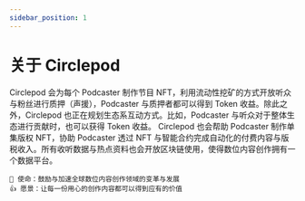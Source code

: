 ```yaml
---
sidebar_position: 1
---
```


# 关于 Circlepod

Circlepod 会为每个 Podcaster 制作节目 NFT，利用流动性挖矿的方式开放听众与粉丝进行质押（声援），Podcaster 与质押者都可以得到 Token 收益。除此之外，Circlepod 也正在规划生态系互动方式。比如，Podcaster 与听众对于整体生态进行贡献时，也可以获得 Token 收益。 Circlepod 也会帮助 Podcaster  制作单集版权 NFT，协助 Podcaster 透过 NFT 与智能合约完成自动化的付费内容与版税收入。所有收听数据与热点资料也会开放区块链使用，使得数位内容创作拥有一个数据平台。

```
🚀 使命：鼓励与加速全球数位内容创作领域的变革与发展
👍 愿景：让每一份用心的创作内容都可以得到应有的价值
```